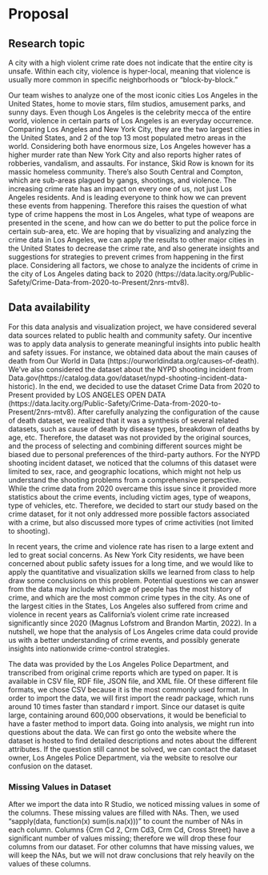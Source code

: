 # Proposal

## Research topic
A city with a high violent crime rate does not indicate that the entire city is unsafe. Within each city, violence is hyper-local, meaning that violence is usually more common in specific neighborhoods or “block-by-block.”

Our team wishes to analyze one of the most iconic cities Los Angeles in the United States, home to movie stars, film studios, amusement parks, and sunny days. Even though Los Angeles is the celebrity mecca of the entire world, violence in certain parts of Los Angeles is an everyday occurrence. Comparing Los Angeles and New York City, they are the two largest cities in the United States, and 2 of the top 13 most populated metro areas in the world. Considering both have enormous size, Los Angeles however has a higher murder rate than New York City and also reports higher rates of robberies, vandalism, and assaults. For instance, Skid Row is known for its massic homeless community. There’s also South Central and Compton, which are sub-areas plagued by gangs, shootings, and violence. The increasing crime rate has an impact on every one of us, not just Los Angeles residents. And is leading everyone to think how we can prevent these events from happening. Therefore this raises the question of what type of crime happens the most in Los Angeles, what type of weapons are presented in the scene, and how can we do better to put the police force in certain sub-area, etc. We are hoping that by visualizing and analyzing the crime data in Los Angeles, we can apply the results to other major cities in the United States to decrease the crime rate, and also generate insights and suggestions for strategies to prevent crimes from happening in the first place. Considering all factors, we chose to analyze the incidents of crime in the city of Los Angeles dating back to 2020 (https://data.lacity.org/Public-Safety/Crime-Data-from-2020-to-Present/2nrs-mtv8).

## Data availability
For this data analysis and visualization project, we have considered several data sources related to public health and community safety. Our incentive was to apply data analysis to generate meaningful insights into public health and safety issues. For instance, we obtained data about the main causes of death from Our World in Data (https://ourworldindata.org/causes-of-death). We’ve also considered the dataset about the NYPD shooting incident from Data.gov(https://catalog.data.gov/dataset/nypd-shooting-incident-data-historic). In the end, we decided to use the dataset Crime Data from 2020 to Present provided by LOS ANGELES OPEN DATA (https://data.lacity.org/Public-Safety/Crime-Data-from-2020-to-Present/2nrs-mtv8). After carefully analyzing the configuration of the cause of death dataset, we realized that it was a synthesis of several related datasets, such as cause of death by disease types, breakdown of deaths by age, etc. Therefore, the dataset was not provided by the original sources, and the process of selecting and combining different sources might be biased due to personal preferences of the third-party authors. For the NYPD shooting incident dataset, we noticed that the columns of this dataset were limited to sex, race, and geographic locations, which might not help us understand the shooting problems from a comprehensive perspective. While the crime data from 2020 overcame this issue since it provided more statistics about the crime events, including victim ages, type of weapons, type of vehicles, etc. Therefore, we decided to start our study based on the crime dataset, for it not only addressed more possible factors associated with a crime, but also discussed more types of crime activities (not limited to shooting). 

In recent years, the crime and violence rate has risen to a large extent and led to great social concerns. As New York City residents, we have been concerned about public safety issues for a long time, and we would like to apply the quantitative and visualization skills we learned from class to help draw some conclusions on this problem. Potential questions we can answer from the data may include which age of people has the most history of crime, and which are the most common crime types in the city. As one of the largest cities in the States, Los Angeles also suffered from crime and violence in recent years as California’s violent crime rate increased significantly since 2020 (Magnus Lofstrom and Brandon Martin, 2022). In a nutshell, we hope that the analysis of Los Angeles crime data could provide us with a better understanding of crime events, and possibly generate insights into nationwide crime-control strategies. 

The data was provided by the Los Angeles Police Department, and transcribed from original crime reports which are typed on paper. It is available in CSV file, RDF file, JSON file, and XML file. Of these different file formats, we chose CSV because it is the most commonly used format. In order to import the data, we will first import the readr package, which runs around 10 times faster than standard r import. Since our dataset is quite large, containing around 600,000 observations, it would be beneficial to have a faster method to import data. Going into analysis, we might run into questions about the data. We can first go onto 
the website where the dataset is hosted to find detailed descriptions and notes about the different attributes. If the question still cannot be solved, we can contact the dataset owner, Los Angeles Police Department, via the website to resolve our confusion on the dataset.  

### Missing Values in Dataset 
After we import the data into R Studio, we noticed missing values in some of the columns. These missing values are filled with NAs. Then, we used "sapply(data, function(x) sum(is.na(x)))" to count the number of NAs in each column. Columns {Crm Cd 2, Crm Cd3, Crm Cd, Cross Street} have a significant number of values missing; therefore we will drop these four columns from our dataset. For other columns that have missing values, we will keep the NAs, but we will not draw conclusions that rely heavily on the values of these columns. 
